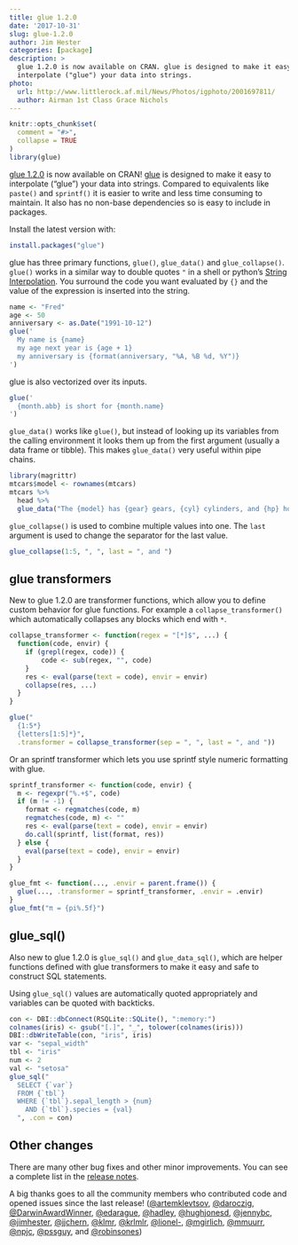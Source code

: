 ```yaml
---
title: glue 1.2.0
date: '2017-10-31'
slug: glue-1.2.0
author: Jim Hester
categories: [package]
description: >
  glue 1.2.0 is now available on CRAN. glue is designed to make it easy to
  interpolate ("glue") your data into strings.
photo:
  url: http://www.littlerock.af.mil/News/Photos/igphoto/2001697811/
  author: Airman 1st Class Grace Nichols
---
```


```r
knitr::opts_chunk$set(
  comment = "#>",
  collapse = TRUE
)
library(glue)
```

[glue 1.2.0](http://glue.tidyverse.org) is now available on CRAN!
[glue](http://glue.tidyverse.org) is designed to make it easy to interpolate
("glue") your data into strings. Compared to equivalents like `paste()` and
`sprintf()` it is easier to write and less time consuming to maintain. It also
has no non-base dependencies so is easy to include in packages.

Install the latest version with:

```r
install.packages("glue")
```

glue has three primary functions, `glue()`, `glue_data()` and `glue_collapse()`.
`glue()` works in a similar way to double quotes `"` in a shell or python's
[String Interpolation](https://www.python.org/dev/peps/pep-0498/). You surround
the code you want evaluated by `{}` and the value of the expression is inserted
into the string.

```r
name <- "Fred"
age <- 50
anniversary <- as.Date("1991-10-12")
glue('
  My name is {name}
  my age next year is {age + 1}
  my anniversary is {format(anniversary, "%A, %B %d, %Y")}
')
```

glue is also vectorized over its inputs.

```r
glue('
  {month.abb} is short for {month.name}
')
```

`glue_data()` works like `glue()`, but instead of looking up its variables
from the calling environment it looks them up from the first argument (usually
a data frame or tibble). This makes `glue_data()` very useful within pipe chains.

```r
library(magrittr)
mtcars$model <- rownames(mtcars)
mtcars %>%
  head %>%
  glue_data("The {model} has {gear} gears, {cyl} cylinders, and {hp} horsepower.")
```

`glue_collapse()` is used to combine multiple values into one. The `last` argument
is used to change the separator for the last value.

```r
glue_collapse(1:5, ", ", last = ", and ")
```

## glue transformers

New to glue 1.2.0 are transformer functions, which allow you to define custom
behavior for glue functions. For example a `collapse_transformer()` which
automatically collapses any blocks which end with `*`.

```r
collapse_transformer <- function(regex = "[*]$", ...) {
  function(code, envir) {
    if (grepl(regex, code)) {
        code <- sub(regex, "", code)
    }
    res <- eval(parse(text = code), envir = envir)
    collapse(res, ...)
  }
}

glue("
  {1:5*}
  {letters[1:5]*}",
  .transformer = collapse_transformer(sep = ", ", last = ", and "))
```

Or an sprintf transformer which lets you use sprintf style numeric formatting with glue.

```r
sprintf_transformer <- function(code, envir) {
  m <- regexpr("%.+$", code)
  if (m != -1) {
    format <- regmatches(code, m)
    regmatches(code, m) <- ""
    res <- eval(parse(text = code), envir = envir)
    do.call(sprintf, list(format, res))
  } else {
    eval(parse(text = code), envir = envir)
  }
}

glue_fmt <- function(..., .envir = parent.frame()) {
  glue(..., .transformer = sprintf_transformer, .envir = .envir)
}
glue_fmt("π = {pi%.5f}")
```

## glue_sql()

Also new to glue 1.2.0 is `glue_sql()` and `glue_data_sql()`, which are helper
functions defined with glue transformers to make it easy and safe to construct
SQL statements.

Using `glue_sql()` values are automatically quoted appropriately and variables
can be quoted with backticks.

```r
con <- DBI::dbConnect(RSQLite::SQLite(), ":memory:")
colnames(iris) <- gsub("[.]", "_", tolower(colnames(iris)))
DBI::dbWriteTable(con, "iris", iris)
var <- "sepal_width"
tbl <- "iris"
num <- 2
val <- "setosa"
glue_sql("
  SELECT {`var`}
  FROM {`tbl`}
  WHERE {`tbl`}.sepal_length > {num}
    AND {`tbl`}.species = {val}
  ", .con = con)
```

## Other changes

There are many other bug fixes and other minor improvements. You can see a
complete list in the [release
notes](https://github.com/tidyverse/glue/releases/tag/v1.2.0).

A big thanks goes to all the community members who contributed code and opened
issues since the last release!
([\@artemklevtsov](https://github.com/artemklevtsov),
[\@daroczig](https://github.com/daroczig),
[\@DarwinAwardWinner](https://github.com/DarwinAwardWinner),
[\@edarague](https://github.com/edarague),
[\@hadley](https://github.com/hadley),
[\@hughjonesd](https://github.com/hughjonesd),
[\@jennybc](https://github.com/jennybc),
[\@jimhester](https://github.com/jimhester),
[\@jjchern](https://github.com/jjchern), [\@klmr](https://github.com/klmr),
[\@krlmlr](https://github.com/krlmlr), [\@lionel-](https://github.com/lionel-),
[\@mgirlich](https://github.com/mgirlich),
[\@mmuurr](https://github.com/mmuurr), [\@npjc](https://github.com/npjc),
[\@pssguy](https://github.com/pssguy), and
[\@robinsones](https://github.com/robinsones))
